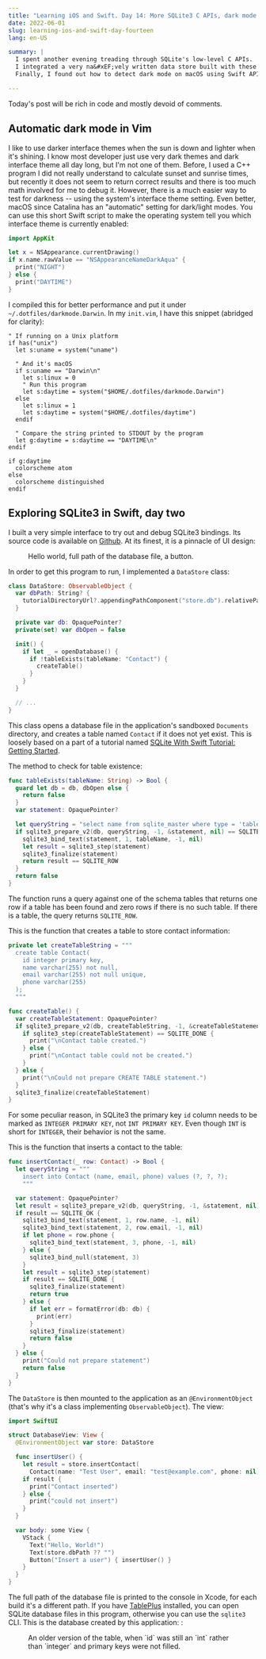 ```yaml
---
title: "Learning iOS and Swift. Day 14: More SQLite3 C APIs, dark mode detection"
date: 2022-06-01
slug: learning-ios-and-swift-day-fourteen
lang: en-US

summary: |
  I spent another evening treading through SQLite's low-level C APIs.
  I integrated a very na&#xEF;vely written data store built with these APIs into a simple iOS GUI app.
  Finally, I found out how to detect dark mode on macOS using Swift APIs.

---
```


Today's post will be rich in code and mostly devoid of comments.

## Automatic dark mode in Vim

I like to use darker interface themes when the sun is down and lighter when it's shining.
I know most developer just use very dark themes and dark interface theme all day long, but I'm not one of them.
Before, I used a C++ program I did not really understand to calculate sunset and sunrise times, but recently it does not seem to return correct results and there is too much math involved for me to debug it.
However, there is a much easier way to test for darkness -- using the system's interface theme setting.
Even better, macOS since Catalina has an "automatic" setting for dark/light modes.
You can use this short Swift script to make the operating system tell you which interface theme is currently enabled:

```swift
import AppKit

let x = NSAppearance.currentDrawing()
if x.name.rawValue == "NSAppearanceNameDarkAqua" {
  print("NIGHT")
} else {
  print("DAYTIME")
}
```

I compiled this for better performance and put it under `~/.dotfiles/darkmode.Darwin`.
In my `init.vim`, I have this snippet (abridged for clarity):

```vim
" If running on a Unix platform
if has("unix")
  let s:uname = system("uname")

  " And it's macOS
  if s:uname == "Darwin\n"
    let s:linux = 0
    " Run this program
    let s:daytime = system("$HOME/.dotfiles/darkmode.Darwin")
  else
    let s:linux = 1
    let s:daytime = system("$HOME/.dotfiles/daytime")
  endif

  " Compare the string printed to STDOUT by the program
  let g:daytime = s:daytime == "DAYTIME\n"
endif

if g:daytime 
  colorscheme atom
else
  colorscheme distinguished
endif
```

## Exploring SQLite3 in Swift, day two

I built a very simple interface to try out and debug SQLite3 bindings.
Its source code is available on [Github](https://github.com/moroz/ios-practice/tree/master/SQLiteTest).
At its finest, it is a pinnacle of UI design:

<Figure bordered src="/images/ios-14/db-facing-app.webp">Hello world, full path of the database file, a button.</Figure>

In order to get this program to run, I implemented a `DataStore` class:

```swift
class DataStore: ObservableObject {
  var dbPath: String? {
    tutorialDirectoryUrl?.appendingPathComponent("store.db").relativePath
  }

  private var db: OpaquePointer?
  private(set) var dbOpen = false

  init() {
    if let _ = openDatabase() {
      if !tableExists(tableName: "Contact") {
        createTable()
      }
    }
  }

  // ...
}
```

This class opens a database file in the application's sandboxed `Documents` directory, and creates a table named `Contact` if it does not yet exist.
This is loosely based on a part of a tutorial named [SQLite With Swift Tutorial: Getting Started](https://www.raywenderlich.com/6620276-sqlite-with-swift-tutorial-getting-started).

The method to check for table existence:

```swift
func tableExists(tableName: String) -> Bool {
  guard let db = db, dbOpen else {
    return false
  }
  var statement: OpaquePointer?

  let queryString = "select name from sqlite_master where type = 'table' and name = ?;"
  if sqlite3_prepare_v2(db, queryString, -1, &statement, nil) == SQLITE_OK {
    sqlite3_bind_text(statement, 1, tableName, -1, nil)
    let result = sqlite3_step(statement)
    sqlite3_finalize(statement)
    return result == SQLITE_ROW
  }
  return false
}
```

The function runs a query against one of the schema tables that returns one row if a table has been found and zero rows if there is no such table.
If there is a table, the query returns `SQLITE_ROW`.

This is the function that creates a table to store contact information:

```swift
private let createTableString = """
  create table Contact(
    id integer primary key,
    name varchar(255) not null,
    email varchar(255) not null unique,
    phone varchar(255)
  );
  """

func createTable() {
  var createTableStatement: OpaquePointer?
  if sqlite3_prepare_v2(db, createTableString, -1, &createTableStatement, nil) == SQLITE_OK {
    if sqlite3_step(createTableStatement) == SQLITE_DONE {
      print("\nContact table created.")
    } else {
      print("\nContact table could not be created.")
    }
  } else {
    print("\nCould not prepare CREATE TABLE statement.")
  }
  sqlite3_finalize(createTableStatement)
}
```

For some peculiar reason, in SQLite3 the primary key `id` column needs to be marked as `INTEGER PRIMARY KEY`, not `INT PRIMARY KEY`. Even though `INT` is short for `INTEGER`, their behavior is not the same.

This is the function that inserts a contact to the table:

```swift
func insertContact(_ row: Contact) -> Bool {
  let queryString = """
    insert into Contact (name, email, phone) values (?, ?, ?);
    """

  var statement: OpaquePointer?
  let result = sqlite3_prepare_v2(db, queryString, -1, &statement, nil)
  if result == SQLITE_OK {
    sqlite3_bind_text(statement, 1, row.name, -1, nil)
    sqlite3_bind_text(statement, 2, row.email, -1, nil)
    if let phone = row.phone {
      sqlite3_bind_text(statement, 3, phone, -1, nil)
    } else {
      sqlite3_bind_null(statement, 3)
    }
    let result = sqlite3_step(statement)
    if result == SQLITE_DONE {
      sqlite3_finalize(statement)
      return true
    } else {
      if let err = formatError(db: db) {
        print(err)
      }
      sqlite3_finalize(statement)
      return false
    }
  } else {
    print("Could not prepare statement")
    return false
  }
}
```

The `DataStore` is then mounted to the application as an `@EnvironmentObject` (that's why it's a class implementing `ObservableObject`).
The view:

```swift
import SwiftUI

struct DatabaseView: View {
  @EnvironmentObject var store: DataStore

  func insertUser() {
    let result = store.insertContact(
      Contact(name: "Test User", email: "test@example.com", phone: nil))
    if result {
      print("Contact inserted")
    } else {
      print("could not insert")
    }
  }

  var body: some View {
    VStack {
      Text("Hello, World!")
      Text(store.dbPath ?? "")
      Button("Insert a user") { insertUser() }
    }
  }
}
```

The full path of the database file is printed to the console in Xcode, for each build it's a different path.
If you have [TablePlus](https://tableplus.com/) installed, you can open SQLite database files in this program, otherwise you can use the `sqlite3` CLI.
This is the database created by this application: :

<Figure src="/images/ios-14/db-schema-in-tableplus.webp">An older version of the table, when `id` was still an `int` rather than `integer` and primary keys were not filled.</Figure>


